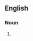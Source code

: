 {{also|Puritans}}

==English==

===Noun===
{{head|en|noun plural form}}

# {{plural of|puritan|lang=en}}